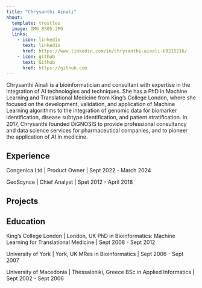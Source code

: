 ```yaml
---
title: "Chrysanthi Ainali"
about:
  template: trestles
  image: IMG_8505.JPG
  links:
    - icon: linkedin
      text: linkedin
      href: https://www.linkedin.com/in/chrysanthi-ainali-b8215216/
    - icon: github
      text: Github
      href: https://github.com
---
```


Chrysanthi Ainali is a bioinformatician and consultant with expertise in the integration of AI technologies and techniques. She has a PhD in Machine Learning and Translational Medicine from King’s College London, where she focused on the development, validation, and application of Machine Learning algorithms to the integration of genomic data for biomarker identiﬁcation, disease subtype identiﬁcation, and patient stratiﬁcation. In 2017, Chrysanthi founded DiGNOSIS to provide professional consultancy and data science services for pharmaceutical companies, and to pioneer the application of AI in medicine. 

## Experience

Congenica Ltd | Product Owner | Sept 2022 - March 2024

GeoScynce | Chief Analyst | Spet 2012 - April 2018 

## Projects



## Education

King's College London | London, UK
PhD in Bioinformatics: Machine Learning for Translational Medicine | Sept 2008 - Sept 2012

University of York | York, UK
MRes in Bioinformatics | Sept 2006 - Sept 2007

University of Macedonia | Thessaloniki, Greece
BSc in Applied Informatics | Sept 2002 - Sept 2006




